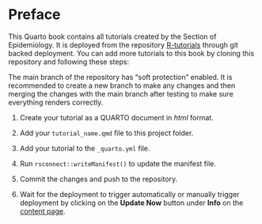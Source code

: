 # Preface {.unnumbered}

This Quarto book contains all tutorials created by the Section of Epidemiology. It is deployed from the repository [R-tutorials](https://github.com/NorwegianVeterinaryInstitute/R-tutorials) through git backed deployment. You can add more tutorials to this book by cloning this repository and following these steps:

::: callout-note
The main branch of the repository has "soft protection" enabled. It is recommended to create a new branch to make any changes and then merging the changes with the main branch after testing to make sure everything renders correctly.
:::

1.  Create your tutorial as a QUARTO document in *html* format.

2.  Add your `tutorial_name.qmd` file to this project folder.

3.  Add your tutorial to the `_quarto.yml` file.

4.  Run `rsconnect::writeManifest()` to update the manifest file.

5.  Commit the changes and push to the repository.

6.  Wait for the deployment to trigger automatically or manually trigger deployment by clicking on the **Update Now** button under **Info** on the [content page](https://connect.posit.vetinst.no/R-and-posit-tutorials/).
